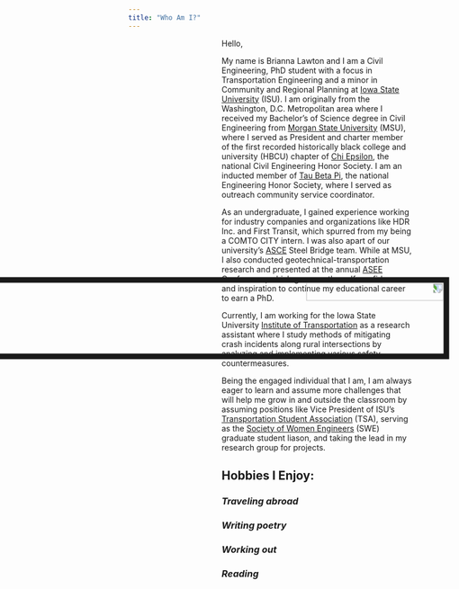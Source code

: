 ```yaml
---
title: "Who Am I?"
---
```



<!-- <link rel="stylesheet" href="styles.css" type="text/css"> -->

<img src="headshot/professional_headshot.JPG" style="transform: rotate(90deg); width:25%; border:10px solid; margin-right: 20px" align="left">

Hello,

My name is Brianna Lawton and I am a Civil Engineering, PhD student with a focus in Transportation Engineering and a minor in Community and Regional Planning at [Iowa State University](https://www.iastate.edu/) (ISU). I am originally from the Washington, D.C. Metropolitan area where I received my Bachelor’s of Science degree in Civil Engineering from [Morgan State University](https://www.morgan.edu/) (MSU), where I served as President and charter member of the first recorded historically black college and university (HBCU) chapter of [Chi Epsilon](http://www.chi-epsilon.org/xewebgeneral2/), the national Civil Engineering Honor Society. I am an inducted member of [Tau Beta Pi](https://www.tbp.org/home.cfm), the national Engineering Honor Society, where I served as outreach community service coordinator.

As an undergraduate, I gained experience working for industry companies and organizations like HDR Inc. and First Transit, which spurred from my being a COMTO CITY intern. I was also apart of our university's [ASCE](https://www.aisc.org/education/university-programs/student-steel-bridge-competition/) Steel Bridge team. While at MSU, I also conducted geotechnical-transportation research and presented at the annual [ASEE](https://www.asee.org/) Conference, which gave me the self-confidence and inspiration to continue my educational career to earn a PhD.  

Currently, I am working for the Iowa State University [Institute of Transportation](https://intrans.iastate.edu/) as a research assistant where I study methods of mitigating crash incidents along rural intersections by analyzing and implementing various safety countermeasures.

Being the engaged individual that I am, I am always eager to learn and assume more challenges that will help me grow in and outside the classroom by assuming positions like Vice President of ISU’s [Transportation Student Association](http://www.tsa.stuorg.iastate.edu/) (TSA), serving as the [Society of Women Engineers](https://isugradswe.weebly.com/) (SWE) graduate student liason, and taking the lead in my research group for projects.

## **Hobbies I Enjoy:**
### *Traveling abroad*
### *Writing poetry*
### *Working out*
### *Reading*
